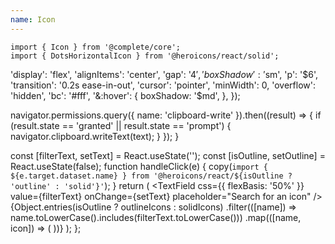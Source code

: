 ```yaml
---
name: Icon
---
```



```tsx
import { Icon } from '@complete/core';
import { DotsHorizontalIcon } from '@heroicons/react/solid';
```


<Playground>
  <Icon as={DotsHorizontalIcon} size="xl" />
</Playground>

  'display': 'flex',
  'alignItems': 'center',
  'gap': '$4',
  'boxShadow': '$sm',
  'p': '$6',
  'transition': '0.2s ease-in-out',
  'cursor': 'pointer',
  'minWidth': 0,
  'overflow': 'hidden',
  'bc': '#fff',
  '&:hover': {
    boxShadow: '$md',
  },
});

  navigator.permissions.query({ name: 'clipboard-write' }).then((result) => {
    if (result.state == 'granted' || result.state == 'prompt') {
      navigator.clipboard.writeText(text);
    }
  });
}

  const [filterText, setText] = React.useState('');
  const [isOutline, setOutline] = React.useState(false);
  function handleClick(e) {
    copy(`import { ${e.target.dataset.name} } from '@heroicons/react/${isOutline ? 'outline' : 'solid'}'`);
  }
  return (
    <Box bc="$lightBlue50" p="$6">
      <Flex flow="column" cross="stretch" gap="md">
        <Flex gap="md" main="spread" cross="center">
          <TextField
            css={{ flexBasis: '50%' }}
            value={filterText}
            onChange={setText}
            placeholder="Search for an icon"
          />
          <Switch checked={isOutline} onChange={setOutline} label="Show outline icons" />
        </Flex>
        <Flex flow="row" wrap="wrap" gap="4">
          {Object.entries(isOutline ? outlineIcons : solidIcons)
            .filter(([name]) => name.toLowerCase().includes(filterText.toLowerCase()))
            .map(([name, icon]) => (
              <IconBox key={name} data-name={name} title={name} onClick={handleClick}>
                <Icon as={icon} color="$gray700" size="xl" />
              </IconBox>
            ))}
        </Flex>
      </Flex>
    </Box>
  );
};

<IconsWithFilter />
